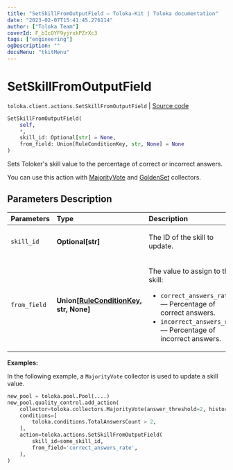 ```yaml
---
title: "SetSkillFromOutputField — Toloka-Kit | Toloka documentation"
date: "2023-02-07T15:41:45.276114"
author: ["Toloka Team"]
coverId: F_bIcOYF9yjrxkPZrXc3
tags: ["engineering"]
ogDescription: ""
docsMenu: "tkitMenu"
---
```


# SetSkillFromOutputField
`toloka.client.actions.SetSkillFromOutputField` | [Source code](https://github.com/Toloka/toloka-kit/blob/v1.1.3/src/client/actions.py#L98)

```python
SetSkillFromOutputField(
    self,
    *,
    skill_id: Optional[str] = None,
    from_field: Union[RuleConditionKey, str, None] = None
)
```

Sets Toloker's skill value to the percentage of correct or incorrect answers.

You can use this action with [MajorityVote](/docs-new/toloka-kit/reference/toloka.client.collectors.MajorityVote) and [GoldenSet](/docs-new/toloka-kit/reference/toloka.client.collectors.GoldenSet) collectors.

## Parameters Description

| Parameters | Type | Description |
| :----------| :----| :-----------|
`skill_id`|**Optional\[str\]**|<p>The ID of the skill to update.</p>
`from_field`|**Union\[[RuleConditionKey](/docs-new/toloka-kit/reference/toloka.client.conditions.RuleConditionKey), str, None\]**|<p>The value to assign to the skill:</p> <ul> <li>`correct_answers_rate` — Percentage of correct answers.</li> <li>`incorrect_answers_rate` — Percentage of incorrect answers.</li> </ul>

**Examples:**

In the following example, a `MajorityVote` collector is used to update a skill value.

```python
new_pool = toloka.pool.Pool(....)
new_pool.quality_control.add_action(
    collector=toloka.collectors.MajorityVote(answer_threshold=2, history_size=10),
    conditions=[
        toloka.conditions.TotalAnswersCount > 2,
    ],
    action=toloka.actions.SetSkillFromOutputField(
        skill_id=some_skill_id,
        from_field='correct_answers_rate',
    ),
)
```
